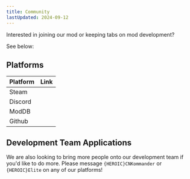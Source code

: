 ```yaml
---
title: Community
lastUpdated: 2024-09-12
---
```


Interested in joining our mod or keeping tabs on mod development? 

See below:

## Platforms

| Platform | Link   |
| -------- | ------ |
| Steam    | <LinkPreview id="https://steamcommunity.com/sharedfiles/filedetails/?id=1125611680" />
| Discord  | <LinkPreview id="https://discord.gg/NVmBEfn" /> |
| ModDB    | <LinkPreview id="https://www.moddb.com/mods/elites-conflict-mod" /> |
| Github   | <LinkPreview id="https://github.com/elites-conflict-mod" />

## Development Team Applications
We are also looking to bring more people onto our development team if you'd like to do more. Please message `{HEROIC}CNKommander` or `{HEROIC}Elite` on any of our platforms!